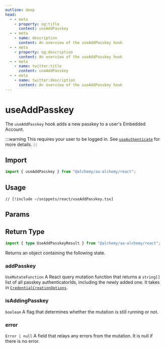 ```yaml
---
outline: deep
head:
  - - meta
    - property: og:title
      content: useAddPasskey
  - - meta
    - name: description
      content: An overview of the useAddPasskey hook
  - - meta
    - property: og:description
      content: An overview of the useAddPasskey hook
  - - meta
    - name: twitter:title
      content: useAddPasskey
  - - meta
    - name: twitter:description
      content: An overview of the useAddPasskey hook
---
```


# useAddPasskey

The `useAddPasskey` hook adds a new passkey to a user's Embedded Account.

:::warning
This requires your user to be logged in. See [`useAuthenticate`](/react/useAuthenticate) for more details.
:::

## Import

```ts
import { useAddPasskey } from "@alchemy/aa-alchemy/react";
```

## Usage

```tsx [useAddPasskey.tsx]
// [!include ~/snippets/react/useAddPasskey.tsx]
```

## Params


<BaseHookMutationArgs />

## Return Type

```ts
import { type UseAddPasskeyResult } from "@alchemy/aa-alchemy/react";
```

Returns an object containing the following state.

### addPasskey

`UseMutateFunction`
A React query mutation function that returns a `string[]` list of all passkey authenticatorIds, including the newly added one. It takes in [`CredentialCreationOptions`](https://microsoft.github.io/PowerBI-JavaScript/interfaces/_node_modules_typedoc_node_modules_typescript_lib_lib_dom_d_.credentialcreationoptions.html).

### isAddingPasskey

`boolean`
A flag that determines whether the mutation is still running or not.

### error

`Error | null`
A field that relays any errors from the mutation. It is null if there is no error.

